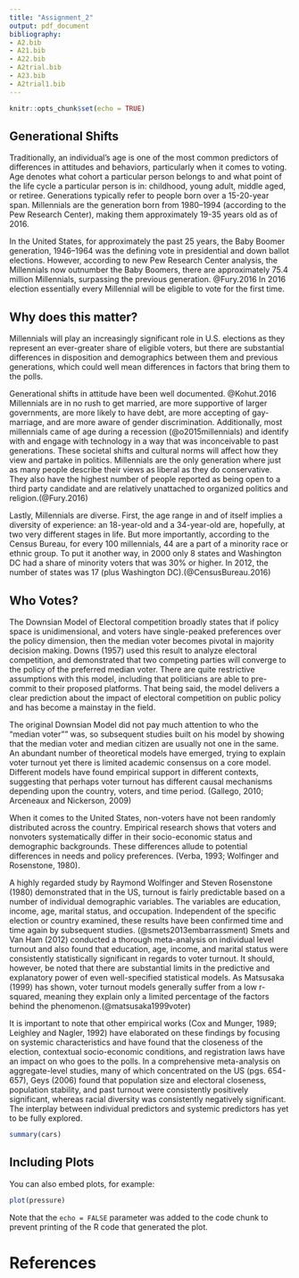 ```yaml
---
title: "Assignment_2"
output: pdf_document
bibliography: 
- A2.bib
- A21.bib
- A22.bib
- A2trial.bib
- A23.bib
- A2trial1.bib
---
```


```r
knitr::opts_chunk$set(echo = TRUE)
```

## Generational Shifts  
 
Traditionally, an individual’s age is one of the most common predictors of differences in attitudes and behaviors, particularly when it comes to voting. Age denotes what cohort a particular person belongs to and what point of the life cycle a particular person is in: childhood, young adult, middle aged, or retiree. Generations typically refer to people born over a 15-20-year span. Millennials are the generation born from 1980–1994 (according to the Pew Research Center), making them approximately 19-35 years old as of 2016.
 
In the United States, for approximately the past 25 years, the Baby Boomer generation, 1946–1964 was the defining vote in presidential and down ballot elections. However, according to new Pew Research Center analysis, the Millennials now outnumber the Baby Boomers, there are approximately 75.4 million Millennials, surpassing the previous generation. @Fury.2016 In 2016 election essentially every Millennial will be eligible to vote for the first time. 
 
## Why does this matter?
 
Millennials will play an increasingly significant role in U.S. elections as they represent an ever-greater share of eligible voters, but there are substantial differences in disposition and demographics between them and previous generations, which could well mean differences in factors that bring them to the polls. 
 
Generational shifts in attitude have been well documented. @Kohut.2016 Millennials are in no rush to get married, are more supportive of larger governments, are more likely to have debt, are more accepting of gay-marriage, and are more aware of gender discrimination. Additionally, most millennials came of age during a recession (@o2015millennials) and identify with and engage with technology in a way that was inconceivable to past generations. These societal shifts and cultural norms will affect how they view and partake in politics. Millennials are the only generation where just as many people describe their views as liberal as they do conservative. They also have the highest number of people reported as being open to a third party candidate and are relatively unattached to organized politics and religion.(@Fury.2016) 

Lastly, Millennials are diverse. First, the age range in and of itself implies a diversity of experience: an 18-year-old and a 34-year-old are, hopefully, at two very different stages in life. But more importantly, according to the Census Bureau, for every 100 millennials, 44 are a part of a minority race or ethnic group.  To put it another way, in 2000 only 8 states and Washington DC had a share of minority voters that was 30% or higher. In 2012, the number of states was 17 (plus Washington DC).(@CensusBureau.2016)

## Who Votes?

The Downsian Model of Electoral competition broadly states that if policy space is unidimensional, and voters have single-peaked preferences over the policy dimension, then the median voter becomes pivotal in majority decision making. Downs (1957) used this result to analyze electoral competition, and demonstrated that two competing parties will converge to the policy of the preferred median voter. There are quite restrictive assumptions with this model, including that politicians are able to pre-commit to their proposed platforms. That being said, the model delivers a clear prediction about the impact of electoral competition on public policy and has become a mainstay in the field. 

The original Downsian Model did not pay much attention to who the "median voter"" was, so subsequent studies built on his model by showing that the median voter and median citizen are usually not one in the same. An abundant number of theoretical models have emerged, trying to explain voter turnout yet there is limited academic consensus on a core model. Different models have found empirical support in different contexts, suggesting that perhaps voter turnout has different causal mechanisms depending upon the country, voters, and time period. (Gallego, 2010; Arceneaux and Nickerson, 2009)

When it comes to the United States, non-voters have not been randomly distributed across the country. Empirical research shows that voters and nonvoters systematically differ in their socio-economic status and demographic backgrounds. These differences allude to potential differences in needs and policy preferences. (Verba, 1993; Wolfinger and Rosenstone, 1980).

A highly regarded study by Raymond Wolfinger and Steven Rosenstone (1980) demonstrated that in the US, turnout is fairly predictable based on a number of individual demographic variables. The variables are education, income, age, marital status, and occupation. Independent of the specific election or country examined, these results have been confirmed time and time again by subsequent studies. (@smets2013embarrassment) Smets and Van Ham (2012) conducted a thorough meta-analysis on individual level turnout and also found that education, age, income, and marital status were consistently statistically significant in regards to voter turnout. It should, however, be noted that there are substantial limits in the predictive and explanatory power of even well-specified statistical models. As Matsusaka (1999) has shown, voter turnout models generally suffer from a low r-squared, meaning they explain only a limited percentage of the factors behind the phenomenon.(@matsusaka1999voter)    

It is important to note that other empirical works (Cox and Munger, 1989; Leighley and Nagler, 1992) have elaborated on these findings by focusing on systemic characteristics and have found that the closeness of the election, contextual socio-economic conditions, and registration laws have an impact on who goes to the polls. In a comprehensive meta-analysis on aggregate-level studies, many of which concentrated on the US (pgs. 654-657), Geys (2006) found that population size and electoral closeness, population stability, and past turnout were consistently positively significant, whereas racial diversity was consistently negatively significant. The interplay between individual predictors and systemic predictors has yet to be fully explored.

```r
summary(cars)
```

## Including Plots

You can also embed plots, for example:

```r
plot(pressure)
```

Note that the `echo = FALSE` parameter was added to the code chunk to prevent printing of the R code that generated the plot.

# References
